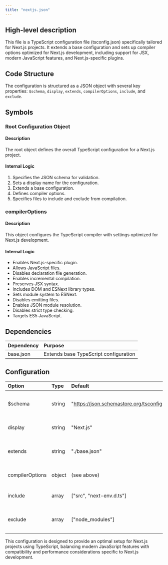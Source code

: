 ```yaml
---
title: "nextjs.json"
---
```


## High-level description
This file is a TypeScript configuration file (tsconfig.json) specifically tailored for Next.js projects. It extends a base configuration and sets up compiler options optimized for Next.js development, including support for JSX, modern JavaScript features, and Next.js-specific plugins.

## Code Structure
The configuration is structured as a JSON object with several key properties: `$schema`, `display`, `extends`, `compilerOptions`, `include`, and `exclude`.

## Symbols

### Root Configuration Object
#### Description
The root object defines the overall TypeScript configuration for a Next.js project.

#### Internal Logic
1. Specifies the JSON schema for validation.
2. Sets a display name for the configuration.
3. Extends a base configuration.
4. Defines compiler options.
5. Specifies files to include and exclude from compilation.

### compilerOptions
#### Description
This object configures the TypeScript compiler with settings optimized for Next.js development.

#### Internal Logic
- Enables Next.js-specific plugin.
- Allows JavaScript files.
- Disables declaration file generation.
- Enables incremental compilation.
- Preserves JSX syntax.
- Includes DOM and ESNext library types.
- Sets module system to ESNext.
- Disables emitting files.
- Enables JSON module resolution.
- Disables strict type checking.
- Targets ES5 JavaScript.

## Dependencies
| Dependency | Purpose |
|:-----------|:--------|
| base.json | Extends base TypeScript configuration |

## Configuration
| Option | Type | Default | Description |
|:-------|:-----|:--------|:------------|
| $schema | string | "https://json.schemastore.org/tsconfig" | JSON schema for tsconfig validation |
| display | string | "Next.js" | Display name for this configuration |
| extends | string | "./base.json" | Path to the base configuration file |
| compilerOptions | object | (see above) | Compiler options for TypeScript |
| include | array | ["src", "next-env.d.ts"] | Files/folders to include in compilation |
| exclude | array | ["node_modules"] | Files/folders to exclude from compilation |

This configuration is designed to provide an optimal setup for Next.js projects using TypeScript, balancing modern JavaScript features with compatibility and performance considerations specific to Next.js development.